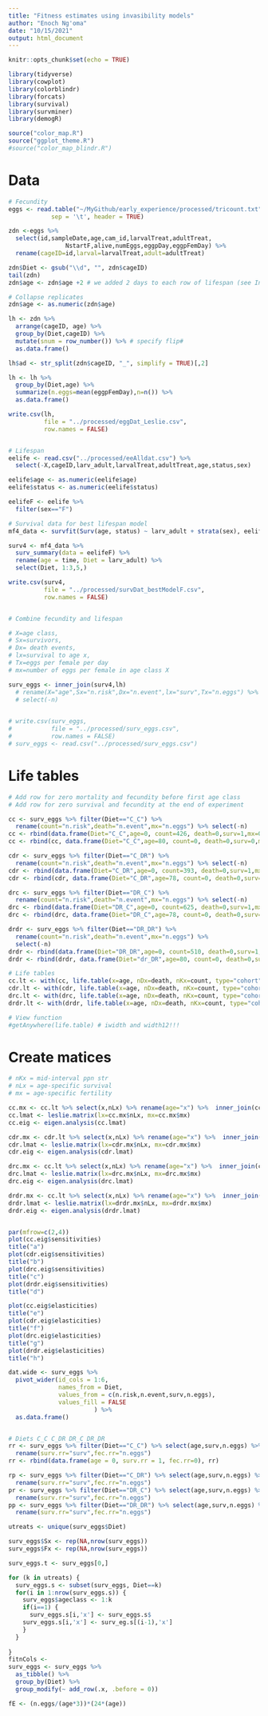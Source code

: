 ```yaml
---
title: "Fitness estimates using invasibility models"
author: "Enoch Ng'oma"
date: "10/15/2021"
output: html_document
---
```


```r
knitr::opts_chunk$set(echo = TRUE)

library(tidyverse)
library(cowplot)
library(colorblindr)
library(forcats)
library(survival)
library(survminer)
library(demogR)

source("color_map.R")
source("ggplot_theme.R")
#source("color_map_blindr.R")
```

# Data

```r

# Fecundity
eggs <- read.table("~/MyGithub/early_experience/processed/tricount.txt",
            sep = '\t', header = TRUE)

zdn <-eggs %>%  
  select(id,sampleDate,age,cam_id,larvalTreat,adultTreat,
                NstartF,alive,numEggs,eggpDay,eggpFemDay) %>%
  rename(cageID=id,larval=larvalTreat,adult=adultTreat)

zdn$Diet <- gsub("\\d", "", zdn$cageID)
tail(zdn)
zdn$age <- zdn$age +2 # we added 2 days to each row of lifespan (see InitialProcess.R)

# Collapse replicates
zdn$age <- as.numeric(zdn$age) 

lh <- zdn %>%
  arrange(cageID, age) %>%
  group_by(Diet,cageID) %>%
  mutate(snum = row_number()) %>% # specify flip#
  as.data.frame()

lh$ad <- str_split(zdn$cageID, "_", simplify = TRUE)[,2]

lh <- lh %>%
  group_by(Diet,age) %>%
  summarize(n.eggs=mean(eggpFemDay),n=n()) %>%
  as.data.frame()

write.csv(lh,
          file = "../processed/eggDat_Leslie.csv",
          row.names = FALSE)


# Lifespan
eelife <- read.csv("../processed/eeAlldat.csv") %>%
  select(-X,cageID,larv_adult,larvalTreat,adultTreat,age,status,sex) 

eelife$age <- as.numeric(eelife$age)
eelife$status <- as.numeric(eelife$status)

eelifeF <- eelife %>%
  filter(sex=="F")

# Survival data for best lifespan model
mf4_data <- survfit(Surv(age, status) ~ larv_adult + strata(sex), eelifeF)

surv4 <- mf4_data %>%
  surv_summary(data = eelifeF) %>%
  rename(age = time, Diet = larv_adult) %>%
  select(Diet, 1:3,5,)

write.csv(surv4,
          file = "../processed/survDat_bestModelF.csv",
          row.names = FALSE)


# Combine fecundity and lifespan

# X=age class, 
# Sx=survivors, 
# Dx= death events, 
# lx=survival to age x, 
# Tx=eggs per female per day
# mx=number of eggs per female in age class X

surv_eggs <- inner_join(surv4,lh) 
  # rename(X="age",Sx="n.risk",Dx="n.event",lx="surv",Tx="n.eggs") %>%
  # select(-n)

  
# write.csv(surv_eggs,
#           file = "../processed/surv_eggs.csv",
#           row.names = FALSE)
# surv_eggs <- read.csv("../processed/surv_eggs.csv") 
```

# Life tables

```r
# Add row for zero mortality and fecundity before first age class
# Add row for zero survival and fecundity at the end of experiment

cc <- surv_eggs %>% filter(Diet=="C_C") %>% 
  rename(count="n.risk",death="n.event",mx="n.eggs") %>% select(-n) 
cc <- rbind(data.frame(Diet="C_C",age=0, count=426, death=0,surv=1,mx=0), cc)
cc <- rbind(cc, data.frame(Diet="C_C",age=80, count=0, death=0,surv=0,mx=0))

cdr <- surv_eggs %>% filter(Diet=="C_DR") %>% 
  rename(count="n.risk",death="n.event",mx="n.eggs") %>% select(-n) 
cdr <- rbind(data.frame(Diet="C_DR",age=0, count=393, death=0,surv=1,mx=0), cdr)
cdr <- rbind(cdr, data.frame(Diet="C_DR",age=78, count=0, death=0,surv=0,mx=0))

drc <- surv_eggs %>% filter(Diet=="DR_C") %>% 
  rename(count="n.risk",death="n.event",mx="n.eggs") %>% select(-n) 
drc <- rbind(data.frame(Diet="DR_C",age=0, count=625, death=0,surv=1,mx=0), drc)
drc <- rbind(drc, data.frame(Diet="DR_C",age=78, count=0, death=0,surv=0,mx=0))

drdr <- surv_eggs %>% filter(Diet=="DR_DR") %>% 
  rename(count="n.risk",death="n.event",mx="n.eggs") %>% 
  select(-n) 
drdr <- rbind(data.frame(Diet="DR_DR",age=0, count=510, death=0,surv=1,mx=0), drdr)
drdr <- rbind(drdr, data.frame(Diet="dr_DR",age=80, count=0, death=0,surv=0,mx=0))

# Life tables
cc.lt <- with(cc, life.table(x=age, nDx=death, nKx=count, type="cohort", iwidth=1, width12=c(1,1)))
cdr.lt <- with(cdr, life.table(x=age, nDx=death, nKx=count, type="cohort", iwidth=1, width12=c(1,1)))
drc.lt <- with(drc, life.table(x=age, nDx=death, nKx=count, type="cohort", iwidth=1, width12=c(1,1)))
drdr.lt <- with(drdr, life.table(x=age, nDx=death, nKx=count, type="cohort", iwidth=1, width12=c(1,1)))

# View function
#getAnywhere(life.table) # iwidth and width12!!!

```

# Create matices

```r
# nKx = mid-interval ppn str
# nLx = age-specific survival
# mx = age-specific fertility

cc.mx <- cc.lt %>% select(x,nLx) %>% rename(age="x") %>%  inner_join(cc) %>% select(1,3:7,2) 
cc.lmat <- leslie.matrix(lx=cc.mx$nLx, mx=cc.mx$mx)
cc.eig <- eigen.analysis(cc.lmat)

cdr.mx <- cdr.lt %>% select(x,nLx) %>% rename(age="x") %>%  inner_join(cdr) %>% select(1,3:7,2) 
cdr.lmat <- leslie.matrix(lx=cdr.mx$nLx, mx=cdr.mx$mx)
cdr.eig <- eigen.analysis(cdr.lmat)

drc.mx <- cc.lt %>% select(x,nLx) %>% rename(age="x") %>%  inner_join(cc) %>% select(1,3:7,2) 
drc.lmat <- leslie.matrix(lx=drc.mx$nLx, mx=drc.mx$mx)
drc.eig <- eigen.analysis(drc.lmat)

drdr.mx <- cc.lt %>% select(x,nLx) %>% rename(age="x") %>%  inner_join(cc) %>% select(1,3:7,2) 
drdr.lmat <- leslie.matrix(lx=drdr.mx$nLx, mx=drdr.mx$mx)
drdr.eig <- eigen.analysis(drdr.lmat)


par(mfrow=c(2,4))
plot(cc.eig$sensitivities)
title("a")
plot(cdr.eig$sensitivities)
title("b")
plot(drc.eig$sensitivities)
title("c")
plot(drdr.eig$sensitivities)
title("d")

plot(cc.eig$elasticities)
title("e")
plot(cdr.eig$elasticities)
title("f")
plot(drc.eig$elasticities)
title("g")
plot(drdr.eig$elasticities)
title("h")
```


```r

  
dat.wide <- surv_eggs %>%
  pivot_wider(id_cols = 1:6,
              names_from = Diet,
              values_from = c(n.risk,n.event,surv,n.eggs),
              values_fill = FALSE
                        ) %>%
  as.data.frame()


# Diets C_C C_DR DR_C DR_DR
rr <- surv_eggs %>% filter(Diet=="C_C") %>% select(age,surv,n.eggs) %>%
  rename(surv.rr="surv",fec.rr="n.eggs") 
rr <- rbind(data.frame(age = 0, surv.rr = 1, fec.rr=0), rr)

rp <- surv_eggs %>% filter(Diet=="C_DR") %>% select(age,surv,n.eggs) %>%
  rename(surv.rr="surv",fec.rr="n.eggs") 
pr <- surv_eggs %>% filter(Diet=="DR_C") %>% select(age,surv,n.eggs) %>%
  rename(surv.rr="surv",fec.rr="n.eggs") 
pp <- surv_eggs %>% filter(Diet=="DR_DR") %>% select(age,surv,n.eggs) %>%
  rename(surv.rr="surv",fec.rr="n.eggs") 

```



```r
utreats <- unique(surv_eggs$Diet)

surv_eggs$Sx <- rep(NA,nrow(surv_eggs))
surv_eggs$Fx <- rep(NA,nrow(surv_eggs))

surv_eggs.t <- surv_eggs[0,]

for (k in utreats) {
  surv_eggs.s <- subset(surv_eggs, Diet==k)
  for(i in 1:nrow(surv_eggs.s)) {
    surv_eggs$ageclass <- 1:k
    if(i==1) {
      surv_eggs.s[i,'x'] <- surv_eggs.s$
    surv_eggs.s[i,'x'] <- surv_eg.s[(i-1),'x']
    }
  }
  
}
fitnCols <- 
surv_eggs <- surv_eggs %>%
  as_tibble() %>%
  group_by(Diet) %>%
  group_modify(~ add_row(.x, .before = 0))

fE <- (n.eggs/(age*3))*(24*(age))
```

